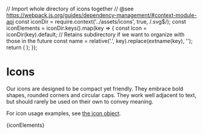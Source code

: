 // Import whole directory of icons together
// @see https://webpack.js.org/guides/dependency-management/#context-module-api
const iconDir = require.context('../assets/icons', true, /\.svg$/);
const iconElements = iconDir.keys().map(key => {
  const Icon = iconDir(key).default;
  // Retains subdirectory if we want to organize with those in the future
  const name = relative('.', key).replace(extname(key), '');
  return (
    <IconItem name={name}>
      <Icon class="c-icon" />
    </IconItem>
  );
});

<Meta title="Design/Icons" />

# Icons

Our icons are designed to be compact yet friendly. They embrace bold shapes, rounded corners and circular caps. They work well adjacent to text, but should rarely be used on their own to convey meaning.

For icon usage examples, see [the icon object](/?path=/docs/components-icon--basic).

<IconGallery>{iconElements}</IconGallery>

